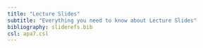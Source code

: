 ```yaml
---
title: "Lecture Slides"
subtitle: "Everything you need to know about Lecture Slides"
bibliography: sliderefs.bib
csl: apa7.csl
---
```

